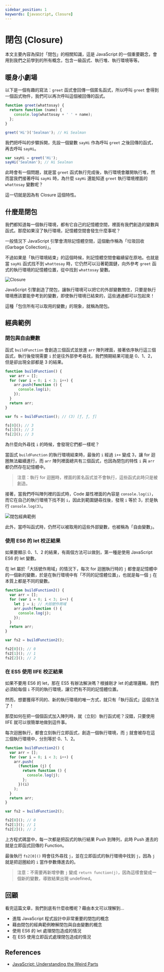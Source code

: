```yaml
---
sidebar_position: 1
keywords: [javascript, Closure]
---
```


# 閉包 (Closure)

本文主要內容為探討「閉包」的相關知識，這是 JavaScript 的一個重要觀念，會用到我們之前學到的所有概念，包含一級函式、執行堆、執行環境等等。

## 暖身小劇場

以下是一個有趣的寫法：`greet` 函式會回傳一個匿名函式，所以呼叫 `greet` 會得到一個函式物件，我們可以再次呼叫這個被回傳的函式。

```javascript
function greet(whattosay) {
  return function (name) {
    console.log(whattosay + ' ' + name);
  };
}

greet('Hi')('Sealman'); // Hi Sealman
```

我們把呼叫的步驟拆開，先設一個變數 `sayHi` 作為呼叫 `greet` 之後回傳的函式，再去呼叫 `sayHi`。

```javascript
var sayHi = greet('Hi');
sayHi('Sealman'); // Hi Sealman
```

此時會有一個問題，就是當 `greet` 函式執行完成後，執行環境會離開執行堆，然而當我們接著呼叫 `sayHi` 時，為什麼 `sayHi` 還能知道 `greet` 執行環境裡面的 `whattosay` 變數呢？

這一切就是因為有 Closure 這個特性。

## 什麼是閉包

我們都知道每一個執行環境，都有它自己的記憶體空間，裡面有我們創造的變數與函式。那麼如果沒了執行環境，記憶體空間會發生什麼事呢？

一般情況下 JavaScript 引擎會清除記憶體空間，這個動作稱為「垃圾回收 (Garbage Collection)」。

不過如果是「執行環境結束」的這個時候，則記憶體空間會繼續留在原地。也就是當 `sayHi` 函式找不到 `whattosay` 時，它仍然可以沿著範圍鏈，向外參考 `greet` 函式的執行環境的記憶體位置，從中找到 `whattosay` 變數。

![Closure](https://i.imgur.com/Gzh9dVd.png)

JavaScript 引擎創造了閉包，讓執行環境可以把它的外部變數關住，只要是執行環境應該要能參考到的變數，即使執行環境已結束的，這些通通都可以包起來！

這種「包住所有可以取用的變數」的現象，就稱為閉包。

## 經典範例

### 閉包與自由變數

函式 `buildFunction` 會創造三個函式並放進 `arr` 陣列裡面，接著依序執行這三個函式，執行後發現需要 `i` 於是往外部參考尋找，我們預期結果可能是 0、1、2，但是卻出現全部都是 3 的結果。

```javascript
function buildFunction() {
  var arr = [];
  for (var i = 0; i < 3; i++) {
    arr.push(function () {
      console.log(i);
    });
  }
  return arr;
}

var fs = buildFunction(); // (3) [ƒ, ƒ, ƒ]

fs[0](); // 3
fs[1](); // 3
fs[2](); // 3
```

為什麼向外尋找 `i` 的時候，會發現它們都一樣呢？

當函式 `buildFunction` 的執行環境結束時，最後的 `i` 經過 `i++` 變成 3，讓 for 迴圈無法繼續進行，而 `arr` 陣列裡面總共有三個函式，也因為閉包的特性 `i` 與 `arr` 都仍然存在記憶體中。

> 注意：執行 for 迴圈時，裡面的匿名函式並不會執行，這些函式此時只是被創造。

接著，當我們呼叫陣列裡的函式時，Code 屬性裡面的內容是 `console.log(i)`，而它在自己的執行環境下找不到 `i`，因此到範圍鏈尋找後，發現 `i` 等於 3，於是執行 `console.log(3)`。

![閉包經典範例](https://i.imgur.com/W3ra8nD.png)

此外，當呼叫函式時，仍然可以被取用的這些外部變數，也被稱為「自由變數」。

### 使用 ES6 的 let 校正結果

如果要顯示 0、1、2 的結果，有兩個方法可以做到，第一種是使用 JavaScript ES6 的 let 變數。

在 let 屬於「大括號作用域」的情況下，每次 for 迴圈執行時的 `j` 都會是記憶體中的一個新的變數，於是在執行環境中有「不同的記憶體位置」，也就是每一個 `j` 在本質上都是不同的變數。

```javascript
function buildFunction2() {
  var arr = [];
  for (var i = 0; i < 3; i++) {
    let j = i; // 大括號作用域
    arr.push(function () {
      console.log(j);
    });
  }
  return arr;
}

var fs2 = buildFunction2();

fs2[0](); // 0
fs2[1](); // 1
fs2[2](); // 2
```

### 在 ES5 使用 IIFE 校正結果

如果不要用 ES6 的 let，那在 ES5 有辦法解決嗎？根據剛才 let 的處理邏輯，我們必須給每個 `i` 不同的執行環境，讓它們有不同的記憶體位置。

然而，想要獲得不同的、新的執行環境的唯一方式，就只有「執行函式」這個方法了！

那麼如何在把一個個函式加入陣列時，就（立刻）執行函式呢？沒錯，只要使用 IIFE 就可以很簡單地做到這件事。

每次迴圈執行，都會立刻執行立即函式，創造一個執行環境，而 `j` 就會被存在這三個執行環境中，分別等於 0、1、2。

```javascript
function buildFunction2() {
  var arr = [];
  for (var i = 0; i < 3; i++) {
    arr.push(
      (function (j) {
        return function () {
          console.log(j);
        };
      })(i)
    );
  }
  return arr;
}

var fs2 = buildFunction2();

fs2[0](); // 0
fs2[1](); // 1
fs2[2](); // 2
```

上方程式碼當中，每一次都是把函式的執行結果 Push 到陣列，此時 Push 進去的就是立即函式回傳的 Function。

最後執行 `fs2[0]()` 時會往外尋找 `j`，並在立即函式的執行環境中找到 `j`，因為 `j` 就是把迴圈給的 `i` 當作參數傳進去的。

> 注意：不需要再新增參數 `j` 變成 `return function(j)`，因為這樣會變成一個新的變數，導致結果出現 undefined。

## 回顧

看完這篇文章，我們到底有什麼收穫呢？藉由本文可以理解到…

- 進階 JavaScript 程式設計中非常重要的閉包的概念
- 藉由閉包的經典範例瞭解閉包與自由變數的概念
- 使用 ES6 的 let 處理閉包造成的情況
- 在 ES5 使用立即函式處理閉包造成的情況

## References

- [JavaScript: Understanding the Weird Parts](https://www.udemy.com/course/understand-javascript/)
